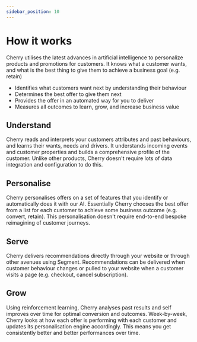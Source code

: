 ```yaml
---
sidebar_position: 10
---
```


# How it works

Cherry utilises the latest advances in artificial intelligence to personalize products and promotions for customers. It knows what a customer wants, and what is the best thing to give them to achieve a business goal (e.g. retain)
* Identifies what customers want next by understanding their behaviour
* Determines the best offer to give them next
* Provides the offer in an automated way for you to deliver
* Measures all outcomes to learn, grow, and increase business value

## Understand 

Cherry reads and interprets your customers attributes and past behaviours, and learns their wants, needs and drivers.
It understands incoming events and customer properties and builds a comprehensive profile of the customer.
Unlike other products, Cherry doesn't require lots of data integration and configuration to do this.

## Personalise
Cherry personalises offers on a set of features that you identify or automatically does it with our AI.
Essentially Cherry chooses the best offer from a list for each customer to achieve some business outcome (e.g. convert, retain).
This personalisation doesn't require end-to-end bespoke reimagining of customer journeys.

## Serve 
Cherry delivers recommendations directly through your website or through other avenues using Segment.
Recommendations can be delivered when customer behaviour changes or pulled to your website when a customer visits a page (e.g. checkout, cancel subscription).

## Grow 
Using reinforcement learning, Cherry analyses past results and self improves over time for optimal conversion and outcomes.
Week-by-week, Cherry looks at how each offer is performing with each customer and updates its personalisation engine accordingly.
This means you get consistently better and better performances over time.